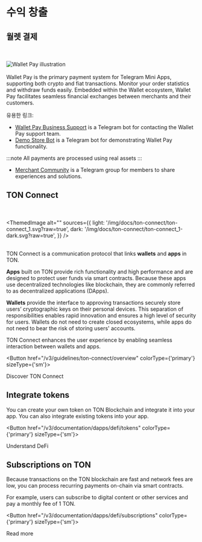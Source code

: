 

# 수익 창출

## 월렛 결제

<br></br>
<img src="https://storage.googleapis.com/ton-strapi/reason_Card5_19eeac1401/reason_Card5_19eeac1401.png" alt="Wallet Pay illustration"/>
<br></br>
Wallet Pay is the primary payment system for Telegram Mini Apps, supporting both crypto and fiat transactions. Monitor your order statistics and withdraw funds easily.
Embedded within the Wallet ecosystem, Wallet Pay facilitates seamless financial exchanges between merchants and their customers.

유용한 링크:

- [Wallet Pay Business Support](https://t.me/WalletPay_supportbot) is a Telegram bot for contacting the Wallet Pay support team.
- [Demo Store Bot](https://t.me/PineAppleDemoWPStoreBot) is a Telegram bot for demonstrating Wallet Pay functionality.

:::note
All payments are processed using real assets
:::

- [Merchant Community](https://t.me/+6TReWBEyZxI5Njli) is a Telegram group for members to share experiences and solutions.

## TON Connect

<br></br>
<ThemedImage
  alt=""
  sources={{
    light: '/img/docs/ton-connect/ton-connect_1.svg?raw=true',
    dark: '/img/docs/ton-connect/ton-connect_1-dark.svg?raw=true',
  }}
/>
<br></br>

TON Connect is a communication protocol that links **wallets** and **apps** in TON.

**Apps** built on TON provide rich functionality and high performance and are designed to protect user funds via smart contracts. Because these apps use decentralized technologies like blockchain, they are commonly referred to as decentralized applications (DApps).

**Wallets** provide the interface to approving transactions securely store users’ cryptographic keys on their personal devices. This separation of responsibilities enables rapid innovation and ensures a high level of security for users. Wallets do not need to create closed ecosystems, while apps do not need to bear the risk of storing users' accounts.

TON Connect enhances the user experience by enabling seamless interaction between wallets and apps.

<Button href="/v3/guidelines/ton-connect/overview" colorType={'primary'} sizeType={'sm'}>

Discover TON Connect

</Button>

## Integrate tokens

You can create your own token on TON Blockchain and integrate it into your app. You can also integrate existing tokens into your app.

<Button href="/v3/documentation/dapps/defi/tokens" colorType={'primary'} sizeType={'sm'}>

Understand DeFi

</Button>

## Subscriptions on TON

Because transactions on the TON blockchain are fast and network fees are low, you can process recurring payments on-chain via smart contracts.

For example, users can subscribe to digital content or other services and pay a monthly fee of 1 TON.

<Button href="/v3/documentation/dapps/defi/subscriptions" colorType={'primary'} sizeType={'sm'}>

Read more

</Button>

<Feedback />
